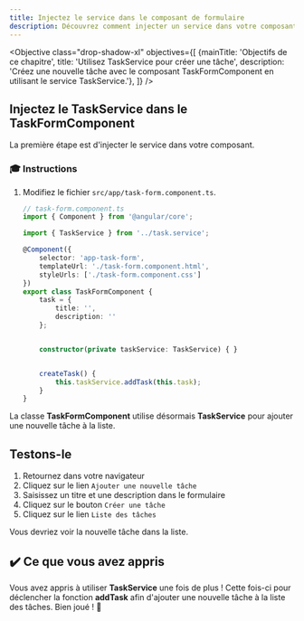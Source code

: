 ```yaml
---
title: Injectez le service dans le composant de formulaire
description: Découvrez comment injecter un service dans votre composant de formulaire dans une application Angular.
---
```



<Objective class="drop-shadow-xl" objectives={[
{mainTitle: 'Objectifs de ce chapitre', title: 'Utilisez TaskService pour créer une tâche', description: 'Créez une nouvelle tâche avec le composant TaskFormComponent en utilisant le service TaskService.'},
]} />

## Injectez le TaskService dans le TaskFormComponent

La première étape est d'injecter le service dans votre composant.

### 🎓 Instructions

<Steps>

1. Modifiez le fichier `src/app/task-form.component.ts`.

    ```typescript ins={"1. Importez TaskService": 3-4} ins={"2. Injectez TaskService dans le constructeur de la classe": 17-18} ins={"3. Appelez la fonction addTask de TaskService": 22-25}
    // task-form.component.ts
    import { Component } from '@angular/core';

    import { TaskService } from '../task.service';

    @Component({
        selector: 'app-task-form',
        templateUrl: './task-form.component.html',
        styleUrls: ['./task-form.component.css']
    })
    export class TaskFormComponent {
        task = {
            title: '',
            description: ''
        };


        constructor(private taskService: TaskService) { }


        createTask() {
            this.taskService.addTask(this.task);
        }
    }
    ```

</Steps>

La classe **TaskFormComponent** utilise désormais **TaskService** pour ajouter une nouvelle tâche à la liste.

## Testons-le

<Steps>

1. Retournez dans votre navigateur
2. Cliquez sur le lien `Ajouter une nouvelle tâche`
3. Saisissez un titre et une description dans le formulaire
4. Cliquez sur le bouton `Créer une tâche`
5. Cliquez sur le lien `Liste des tâches`

</Steps>

Vous devriez voir la nouvelle tâche dans la liste.

## ✔️ Ce que vous avez appris

Vous avez appris à utiliser **TaskService** une fois de plus ! Cette fois-ci pour déclencher la fonction **addTask** afin d'ajouter une nouvelle tâche à la liste des tâches. Bien joué ! 🤩
